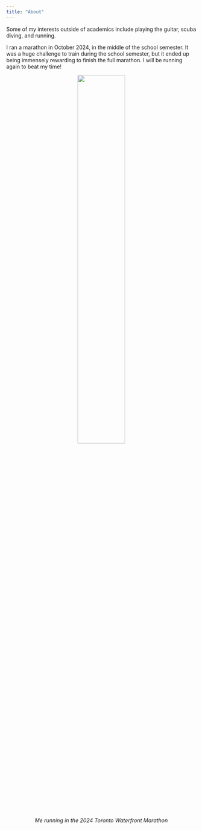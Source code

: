```yaml
---
title: "About"
---
```


Some of my interests outside of academics include playing the guitar, scuba diving, and 
running. 

I ran a marathon in October 2024, in the middle of the school semester. It was a huge challenge to train 
during the school semester, but it ended up being immensely rewarding to finish the full marathon. I will be 
running again to beat my time!

<p align="center">
<img align="center" src="media/marathon.png" width="50%">
</p>

<p align="center">
*Me running in the 2024 Toronto Waterfront Marathon*
</p>